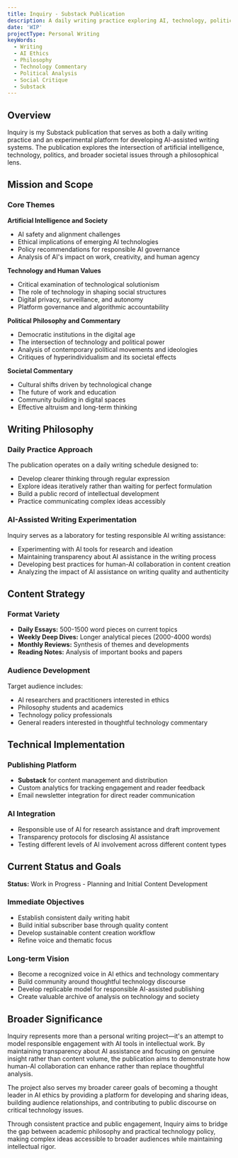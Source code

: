 ```yaml
---
title: Inquiry - Substack Publication
description: A daily writing practice exploring AI, technology, politics, and societal commentary through philosophical lens
date: 'WIP'
projectType: Personal Writing
keyWords:
  - Writing
  - AI Ethics
  - Philosophy
  - Technology Commentary
  - Political Analysis
  - Social Critique
  - Substack
---
```


## Overview

Inquiry is my Substack publication that serves as both a daily writing practice and an experimental platform for developing AI-assisted writing systems. The publication explores the intersection of artificial intelligence, technology, politics, and broader societal issues through a philosophical lens.

## Mission and Scope

### Core Themes

**Artificial Intelligence and Society**
- AI safety and alignment challenges
- Ethical implications of emerging AI technologies  
- Policy recommendations for responsible AI governance
- Analysis of AI's impact on work, creativity, and human agency

**Technology and Human Values**
- Critical examination of technological solutionism
- The role of technology in shaping social structures
- Digital privacy, surveillance, and autonomy
- Platform governance and algorithmic accountability

**Political Philosophy and Commentary**
- Democratic institutions in the digital age
- The intersection of technology and political power
- Analysis of contemporary political movements and ideologies
- Critiques of hyperindividualism and its societal effects

**Societal Commentary**
- Cultural shifts driven by technological change
- The future of work and education
- Community building in digital spaces
- Effective altruism and long-term thinking

## Writing Philosophy

### Daily Practice Approach
The publication operates on a daily writing schedule designed to:
- Develop clearer thinking through regular expression
- Explore ideas iteratively rather than waiting for perfect formulation
- Build a public record of intellectual development
- Practice communicating complex ideas accessibly

### AI-Assisted Writing Experimentation
Inquiry serves as a laboratory for testing responsible AI writing assistance:
- Experimenting with AI tools for research and ideation
- Maintaining transparency about AI assistance in the writing process
- Developing best practices for human-AI collaboration in content creation
- Analyzing the impact of AI assistance on writing quality and authenticity

## Content Strategy

### Format Variety
- **Daily Essays:** 500-1500 word pieces on current topics
- **Weekly Deep Dives:** Longer analytical pieces (2000-4000 words)
- **Monthly Reviews:** Synthesis of themes and developments
- **Reading Notes:** Analysis of important books and papers

### Audience Development
Target audience includes:
- AI researchers and practitioners interested in ethics
- Philosophy students and academics
- Technology policy professionals
- General readers interested in thoughtful technology commentary

## Technical Implementation

### Publishing Platform
- **Substack** for content management and distribution
- Custom analytics for tracking engagement and reader feedback
- Email newsletter integration for direct reader communication

### AI Integration
- Responsible use of AI for research assistance and draft improvement
- Transparency protocols for disclosing AI assistance
- Testing different levels of AI involvement across different content types

## Current Status and Goals

**Status:** Work in Progress - Planning and Initial Content Development

### Immediate Objectives
- Establish consistent daily writing habit
- Build initial subscriber base through quality content
- Develop sustainable content creation workflow
- Refine voice and thematic focus

### Long-term Vision
- Become a recognized voice in AI ethics and technology commentary
- Build community around thoughtful technology discourse
- Develop replicable model for responsible AI-assisted publishing
- Create valuable archive of analysis on technology and society

## Broader Significance

Inquiry represents more than a personal writing project—it's an attempt to model responsible engagement with AI tools in intellectual work. By maintaining transparency about AI assistance and focusing on genuine insight rather than content volume, the publication aims to demonstrate how human-AI collaboration can enhance rather than replace thoughtful analysis.

The project also serves my broader career goals of becoming a thought leader in AI ethics by providing a platform for developing and sharing ideas, building audience relationships, and contributing to public discourse on critical technology issues.

Through consistent practice and public engagement, Inquiry aims to bridge the gap between academic philosophy and practical technology policy, making complex ideas accessible to broader audiences while maintaining intellectual rigor.
